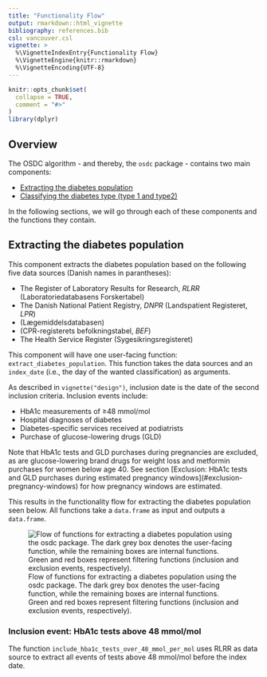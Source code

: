 ```yaml
---
title: "Functionality Flow"
output: rmarkdown::html_vignette
bibliography: references.bib
csl: vancouver.csl
vignette: >
  %\VignetteIndexEntry{Functionality Flow}
  %\VignetteEngine{knitr::rmarkdown}
  %\VignetteEncoding{UTF-8}
---
```




```r
knitr::opts_chunk$set(
  collapse = TRUE,
  comment = "#>"
)
library(dplyr)
```

## Overview

The OSDC algorithm - and thereby, the `osdc` package - contains two main
components:

- [Extracting the diabetes population](#extracting-diabetes-population)
- [Classifying the diabetes type (type 1 and type2)](#classifying-diabetes-type)

In the following sections, we will go through each of these components
and the functions they contain.

## Extracting the diabetes population {#extracting-diabetes-population}

This component extracts the diabetes population based on the following
five data sources (Danish names in parantheses):

- The Register of Laboratory Results for Research, *RLRR*
  (Laboratoriedatabasens Forskertabel)
- The Danish National Patient Registry, *DNPR* (Landspatient
  Registeret, *LPR*)
- (Lægemiddelsdatabasen)
- (CPR-registerets befolkningstabel, *BEF*)
- The Health Service Register (Sygesikringsregisteret)

<!-- TODO: Add English translations for Lægemiddelsdatabasen and BEF -->

This component will have one user-facing function:
`extract_diabetes_population`. This function takes the data sources and
an `index_date` (i.e., the day of the wanted classification) as
arguments.

As described in `vignette("design")`, inclusion date is the date of the
second inclusion criteria. Inclusion events include:

<!-- TODO: Add hyperlink to vignette(design) -->

- HbA1c measurements of ≥48 mmol/mol
- Hospital diagnoses of diabetes
- Diabetes-specific services received at podiatrists
- Purchase of glucose-lowering drugs (GLD)

Note that HbA1c tests and GLD purchases during pregnancies are excluded,
as are glucose-lowering brand drugs for weight loss and metformin
purchases for women below age 40. See section \[Exclusion: HbA1c tests
and GLD purchases during estimated pregnancy
windows\](#exclusion-pregnancy-windows) for how pregnancy windows are
estimated.

This results in the functionality flow for extracting the diabetes
population seen below. All functions take a `data.frame` as input and
outputs a `data.frame`.

![Flow of functions for extracting a diabetes population using the osdc
package. The dark grey box denotes the user-facing function, while the
remaining boxes are internal functions. Green and red boxes represent
filtering functions (inclusion and exclusion events,
respectively).](images/diabetes-population-functions.png)

<!-- Q: How are we feeling about the colours? All internal functions could also just be light grey -->

<!-- Q: Generally, Do we want to include arguments in inclusion and exclusion functions so a (technically inclined) user will be able to alter the algorithm for their needs? E.g., age could be an argument in `exclude_potential_pcos` -->

### Inclusion event: HbA1c tests above 48 mmol/mol

The function `include_hba1c_tests_over_48_mmol_per_mol` uses RLRR as
data source to extract all events of tests above 48 mmol/mol before the
index date.

<!-- TODO: Add details on how this filtering should be done -->

<!-- TODO: Is it really *all* or is there a time window before the index date we're extracting from? -->


<!-- TODO: Add details on how this filtering should be done -->

<!-- TODO: Is it really *all* or is there a time window before the index date we're extracing from? -->

